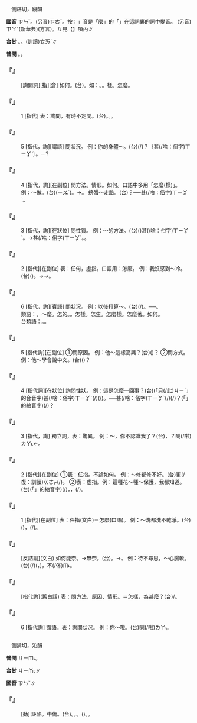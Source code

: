 
=={{ruby|怎|ㄗㄣˇ}}==

　側踸切，寢韻

'''國音''' <rt>ㄗㄣˇ</rt>。(另音)<rt>ㄗㄜˇ</rt>。按：{{ruby|「|ㄗㄜˇ}}」音是「{{ruby|怎|ㄗㄣˇ}}麼」的「{{ruby|怎|ㄗㄣˇ}}」在這詞裏的詞中變音。 (另音)<rt>ㄗㄚˇ</rt>(新華典)(方言)。互見【{{ruby|<mark>&#xf9b49;</mark>|ㄗㄚˇ}}】項內∥

'''台甘''' {{ruby|(文)|ㄐㄧㆰˋ}}。{{ruby|(語)|ㄗㆮˋ}}。(訓讀)<rt>ㄊㄞˋ</rt>∥

'''普閩''' {{ruby|(文)|ㄐㄧㆰˋ}}。{{ruby|(語)|ㄗㆮˋ}}{{ruby|。|ㄗㄨㆩˋ}}。

    

==='''『{{ruby|怎|ㄗㄣˇ}}』'''===
: [詢問詞][指][倉] 如何。(台){{ruby|按|ㄢ˪}}{{ruby|怎|ㄗㄨㆩˋ}}。如：{{ruby|怎|ㄗㄣˇ}}{{ruby|的|ㄉㄜ}}。{{ruby|怎|ㄗㄣˇ}}{{ruby|奈|ㄋㄞˋ}}。{{ruby|怎|ㄗㄣˇ}}樣。怎麼。
    

==='''『{{ruby|怎|ㄗㄣˇ}}{{ruby|麼|ㄇㄜ}}』'''===
:1  [指代] 表：詢問，有時不定問。(台){{ruby|怎|ㄗㆮˋ}}{{ruby|樣|ㄧㆫ˫}}。{{ruby|怎|ㄗㄨㆩˋ}}{{ruby|樣|ㄧㆧ˫}}。{{ruby|按|ㄢ˪}}{{ruby|怎|ㄗㄨㆩˋ}}{{ruby|樣|ㄧㆧ˫}}。
    

==='''『{{ruby|怎|ㄗㄣˇ}}{{ruby|樣|ㄧㄤˋ}}』'''===
:5  [指代，詢][謂語] 問狀況。 例：你的身體～。(台){{ruby|汝|ㄌㄧˋ}}{{ruby|身|ㄒㄧㄥ}}{{ruby|軀|ㄎㄨ}}(/{{ruby|身|ㄒㄧㄣ}}{{ruby|體|ㄊㆤˋ}}){{ruby|丌|ㆤ}}{{ruby|情|ㄐㄧㄥˊ}}{{ruby|形|ㄏㄧㄥˊ}}{{ruby|怎|ㄗㆮˋ}}{{ruby|樣|ㄧㆧ˫}}？｛甚(/啥：俗字)<rt>ㄒㄧㆩˋ</rt>{{ruby|物|ㄇㄧㆷ ͘}}{{ruby|款|ㄎㄨㄢˋ}}｝。─{{ruby|好|ㄏㄜˋ}}{{ruby|無|·ㆠㄜˊ}}？
    

==='''『{{ruby|怎|ㄗㄣˇ}}{{ruby|樣|ㄧㄤˋ}}』'''===
:4  [指代，詢][在副位] 問方法。情形。如何。口語中多用「怎麼(樣)」。 例：～做。(台){{ruby|<mark>&#xffa49;</mark>|ㆠㆤㆷ}}{{ruby|/|ㆠㄨㆤㆷ ͘}}{{ruby|怎|ㄗㄨㆩˋ}}{{ruby|樣|ㄧㆧ˫}}{{ruby|/|ㄧㆫ˫}}({{ruby|/|ㄗㆮˋ}}<rt>ㄧㆫˋ</rt>){{ruby|做|ㄗㄨㆤ˪}}{{ruby|/|ㄗㄜ˪}}。→{{ruby|<mark>&#xffa49;</mark>|ㆠㆤㆷ}}{{ruby|/|ㆠㄨㆤㆷ ͘}}{{ruby|按|ㄢ˪}}{{ruby|怎|ㄗㄨㆩˋ}}{{ruby|做|ㄗㄨㆤ˪}}{{ruby|/|ㄗㄜ˪}}。 螃蟹～走路。(台){{ruby|毛|ㄇㆦˊ}}{{ruby|蟹|ㄏㆤ˫}}{{ruby|按|ㄢ˪}}{{ruby|怎|ㄗㄨㆩˋ}}{{ruby|樣|ㄧㆧ˫}}{{ruby|/|ㄧㆫ˫}}{{ruby|行|ㄍㄧㆩˊ}}{{ruby|路|ㄌㆦ˫}}？──{{ruby|行|ㄍㄧㆩˊ}}{{ruby|路|ㄌㆦ˫}}{{ruby|丌|ㆤ}}{{ruby|方|ㄏㆲ}}{{ruby|式|ㄒㄧㆤㆶ}}{{ruby|情|ㄐㄧㄥˊ}}{{ruby|形|ㄏㄧㄥˊ}}甚(/啥：俗字)<rt>ㄒㄧㆩˋ</rt>{{ruby|款|ㄎㄨㄢˋ}}。
    

==='''『{{ruby|怎|ㄗㄣˇ}}{{ruby|樣|ㄧㄤˋ}}』'''===
:3  [指代，詢][在狀位] 問性質。 例：～的方法。(台)({{ruby|用|ㄧㆲ˫}}{{ruby|/|ㄧㄥ˫}})甚(/啥：俗字)<rt>ㄒㄧㆩˋ</rt>{{ruby|麼|ㄇㄧㆷ}}{{ruby|款|ㄎㄨㄢˋ}}{{ruby|丌|ㆤ}}{{ruby|方|ㄏㆲ}}{{ruby|法|ㄏㄨㄚㆵ}}。→甚(/啥：俗字)<rt>ㄒㄧㆩˋ</rt>{{ruby|麼|ㄇㄧㆷ}}{{ruby|方|ㄏㆲ}}{{ruby|法|ㄏㄨㄚㆵ}}。{{ruby|按|ㄢ˪}}{{ruby|怎|ㄗㄨㆩˋ}}{{ruby|樣|ㄧㆧ˫}}{{ruby|/|ㄧㆫ˫}}。
    

==='''『{{ruby|怎|ㄗㄣˇ}}{{ruby|樣|ㄧㄤˋ}}』'''===
:2  [指代][在副位] 表：任何，虛指。口語用：怎麼。 例：我沒感到～冷。(台){{ruby|我|ㆣㄨㄚˋ}}{{ruby|無|ㆠㄜˊ}}{{ruby|感|ㄍㆰˋ}}{{ruby|覺|ㄍㄚㆶ}}({{ruby|著|ㄉㄧㄜㆷ ͘}}){{ruby|按|ㄢ˪}}{{ruby|怎|ㄗㄨㆩˋ}}{{ruby|/|ㄋㄨㄚˋ}}{{ruby|冷|ㄌㄧㄥˋ}}。→{{ruby|無|ㆠㄜˊ}}{{ruby|感|ㄍㆰˋ}}{{ruby|覺|ㄍㄚㆶ}}{{ruby|若|ㆡㄨㄚ˫}}→{{ruby|<mark>&#xf91af;</mark>|ㆣㄨㄚ˫}}{{ruby|冷|ㄌㄧㄥˋ}}。
    

==='''『{{ruby|怎|ㄗㄣˇ}}{{ruby|樣|ㄧㄤˋ}}』'''===
:6  [指代，詢][賓語] 問狀況。 例；以後打算～。(台){{ruby|今|ㄍㄧㆬ}}{{ruby|後|ㄠ˫}}(/{{ruby|此|ㄘㄨˋ}}{{ruby|後|ㄠ˫}}){{ruby|汝|·ㄌㄧˋ}}{{ruby|扑|ㄆㄚㆷ}}{{ruby|算|ㄙㆭ˪}}{{ruby|<mark>&#xffa49;</mark>|ㆠㆤㆷ}}{{ruby|/|ㆠㄨㆤㆷ ͘}}{{ruby|怎|ㄗㄨㆩˋ}}{{ruby|樣|ㄧㆫ˫}}{{ruby|/|ㄧㆧ˫}}。──{{ruby|<mark>&#xffa49;</mark>|ㆠㆤㆷ}}{{ruby|/|ㆠㄨㆤㆷ ͘}}{{ruby|按|ㄢ˪}}{{ruby|怎|ㄗㄨㆩˋ}}。
:類語：{{ruby|怎|ㄗㄣˇ}}，～麼。怎的。{{ruby|怎|ㄗㄜˇ}}{{ruby|麼|ㄇㄜ}}。怎樣。怎生。怎麼樣。怎麼著。如何。
:
:台類語：{{ruby|按|ㄢ˪}}{{ruby|怎|ㄗㄨㆩˋ}}。{{ruby|怎|ㄗㄨㆩˋ}}{{ruby|樣|ㄧㆫ˫}}{{ruby|/|ㄧㆧ˫}}。
:
    

==='''『{{ruby|怎|ㄗㄣˇ}}{{ruby|麼|ㄇㄜ}}』'''===
:5  [指代詢][在副位] ①問原因。 例：他～這樣高興？(台){{ruby|伊|ㄧ}}{{ruby|是|ㄒㄧ˫}}{{ruby|按|ㄢ˪}}{{ruby|怎|ㄗㄨㆩˋ}}({{ruby|豈|ㄊㄚㆷ}}){{ruby|呰|ㄐㄧㄚㆷ}}{{ruby|恁|ㄌㄧㄣ˪}}{{ruby|歡|ㄏㄨㆩ}}{{ruby|喜|ㄏㄧˋ}}？ ②問方式。 例：他～學會說中文。(台){{ruby|伊|ㄧ}}({{ruby|是|ㄒㄧ˫}}){{ruby|按|ㄢ˪}}{{ruby|怎|ㄗㄨㆩˋ}}{{ruby|樣|ㄧㆧ˫}}{{ruby|/|ㄧㆫ˫}}{{ruby|仔|ㄚ}}{{ruby|學|ㄜㆷ ͘}}{{ruby|<mark>&#xffa42;</mark>|ㄍㄚㆷ}}{{ruby|會|ㄨㆤ˫}}{{ruby|/|ㆤ˫}}{{ruby|曉|ㄏㄧㄠˋ}}{{ruby|講|ㄍㆲˋ}}{{ruby|→|ㄍㆲ}}{{ruby|中|ㄉㄧㆲ}}{{ruby|國|ㄍㆦㆶ}}{{ruby|話|ㄨㆤ˫}}？
    

==='''『{{ruby|怎|ㄗㄣˇ}}{{ruby|麼|ㄇㄜ}}』'''===
:4  [指代詞][在狀位] 詢問性狀。 例：這是怎麼一回事？(台){{ruby|<mark>&#xffacb;</mark>|ㄗㆤ}}(「只(/此)<rt>ㄐㄧˋ</rt>{{ruby|個|ㆤˊ}}」的合音字){{ruby|到|ㄉㄠ˪}}{{ruby|底|ㄉㆤˋ}}{{ruby|是|ㄒㄧ˫}}甚(/啥：俗字)<rt>ㄒㄧㆩˋ</rt>{{ruby|物|ㄇㄧㆷ ͘}}{{ruby|載|ㄉㄞ˫}}(/{{ruby|戴|ㄉㄞ˪}}){{ruby|事|ㄐㄧ˪}}(/{{ruby|事|ㄉㄞ˫}}{{ruby|情|ㄐㄧ˪}})。──{{ruby|發|ㄏㄨㄚㆵ}}{{ruby|生|ㄒㄧㄥ}}甚(/啥：俗字)<rt>ㄒㄧㆩˋ</rt>{{ruby|麼|ㄇㄧㆷ}}{{ruby|款|ㄎㄨㄢˋ}}{{ruby|丌|ㆤ}}{{ruby|載|ㄉㄞ˫}}(/{{ruby|戴|ㄉㄞ˪}}){{ruby|事|ㄐㄧ˪}}(/{{ruby|事|ㄉㄞ˫}}{{ruby|情|ㄐㄧ˪}})？{{ruby|是|ㄒㄧ˫}}{{ruby|按|ㄢ˪}}{{ruby|怎|ㄗㄨㆩˋ}}{{ruby|即|ㄐㄧㄚㆷ}}{{ruby|變|ㄅㄧㄢ˪}}{{ruby|做|ㄗㄨㆤ˪}}{{ruby|/|ㄗㄜ˪}}{{ruby|<mark>&#xffb50;</mark>|ㄐㄧㆵ}}(「{{ruby|此|ㄐㄧˋ}}{{ruby|一|ㄐㄧㆵ ͘}}」的縮音字)(/{{ruby|此|ㄐㄧㆵ}}){{ruby|號|ㄏㄜ˫}}{{ruby|→|ㄌㄜ˫}}{{ruby|款|ㄎㄨㄢˋ}}？
    

==='''『{{ruby|怎|ㄗㄣˇ}}{{ruby|麼|ㄇㄜ}}』'''===
:3  [指代，詢] 獨立詞，表：驚異。 例：～，你不認識我了？(台){{ruby|唉|ㄞˊ}}，{{ruby|是|ㄒㄧ˫}}{{ruby|按|ㄢ˪}}{{ruby|怎|ㄗㄨㆩˋ}}？{{ruby|汝|·ㄌㄧˋ}}{{ruby|<mark>&#xffa45;</mark>|ㆠㆤ˫}}{{ruby|/|ㆠㄨㆤ˫}}{{ruby|認|ㆢㄧㄣ˫}}{{ruby|/|ㄌㄧㄣ˫}}{{ruby|得|ㄉㄧㆵ}}{{ruby|我|ㆣㄨㄚˋ}}喇(/啦)<rt>ㄌㄚ˪</rt>{{ruby|啿|·ㄒㄧㆬ˪}}←{{ruby|是|ㄒㄧ˫}}{{ruby|不|ㆬ˫}}。
    

==='''『{{ruby|怎|ㄗㄣˇ}}{{ruby|麼|ㄇㄜ}}』'''===
:2  [指代][在副位] ①表：任指。不論如何。 例：～修都修不好。(台)更(/復：訓讀)<rt>ㄍㄜㆷ</rt>{{ruby|/|ㄍㄜ˪}}{{ruby|較|ㄎㄚㆷ}}{{ruby|按|ㄢ˪}}{{ruby|怎|ㄗㄨㆩˋ}}{{ruby|修|ㄒㄧㄨ}}{{ruby|理|ㄌㄧˋ}}{{ruby|著|ㄉㄧㄜㆷ}}(/{{ruby|都|ㄉㄜ˫}}){{ruby|修|ㄒㄧㄨ}}{{ruby|理|ㄌㄧˋ}}{{ruby|<mark>&#xffa45;</mark>|ㆠㆤ˫}}{{ruby|/|ㆠㄨㆤ˫}}{{ruby|好|ㄏㄜˋ}}{{ruby|勢|ㄙㆤ˪}}。 ②表：虛指。例：這種花～種～保護，我都知道。(台){{ruby|<mark>&#xffb50;</mark>|ㄐㄧㆵ}}(「{{ruby|此|ㄐㄧˋ}}{{ruby|一|ㄐㄧㆵ ͘}}」的縮音字)(/{{ruby|此|ㄐㄧㆵ}}){{ruby|號|ㄏㄜ˫}}{{ruby|花|ㄏㆤ}}{{ruby|/|ㄏㄨㆤ}}{{ruby|<mark>&#xffa49;</mark>|ㆠㆤㆷ}}{{ruby|/|ㆠㄨㆤㆷ ͘}}{{ruby|按|ㄢ˪}}{{ruby|怎|ㄗㄨㆩˋ}}{{ruby|栽|ㄗㄞ}}{{ruby|種|ㄐㄧㄥ˪}}，{{ruby|<mark>&#xffa49;</mark>|ㆠㆤㆷ}}{{ruby|/|ㆠㄨㆤㆷ ͘}}{{ruby|按|ㄢ˪}}{{ruby|怎|ㄗㄨㆩˋ}}{{ruby|照|ㄐㄧㄠ˪}}{{ruby|顧|ㄍㆦ˪}}，{{ruby|我|ㆣㄨㄚˋ}}{{ruby|攏|ㄌㆲˋ}}{{ruby|知|ㄗㆮ}}{{ruby|影|ㄧㆩˋ}}(/{{ruby|會|ㆤ˫}}{{ruby|曉|ㄏㄧㄠˋ}})。
    

==='''『{{ruby|怎|ㄗㄣˇ}}{{ruby|樣|ㄧㄤˋ}}』'''===
:1  [指代][在副位] 表：任指(文白)＝怎麼(口語)。 例：～洗都洗不乾淨。(台)({{ruby|更|ㄍㄜ˪}}{{ruby|較|ㄎㄚㆷ}}){{ruby|按|ㄢ˪}}{{ruby|怎|ㄗㄨㆩˋ}}{{ruby|洗|ㄙㄨㆤˋ}}{{ruby|/|ㄙㆤˋ}}，{{ruby|著|ㄉㄧㄜㆷ}}(/{{ruby|都|ㄉㄜ˫}}){{ruby|洗|ㄙㄨㆤˋ}}{{ruby|/|ㄙㆤˋ}}{{ruby|<mark>&#xffa45;</mark>|ㆠㆤ˫}}{{ruby|/|ㆠㄨㆤ˫}}{{ruby|清|ㄑㄧㄥ}}{{ruby|氣|ㄎㄧ˪}}。
    

==='''『{{ruby|怎|ㄗㄣˇ}}{{ruby|奈|ㄋㄞˋ}}』'''===
: [反詰副](文白) 如何能奈。→無奈。(台){{ruby|哪|ㄋㄚˋ}}{{ruby|有|ㄨ˫}}{{ruby|法|ㄏㄨㄚㆵ}}{{ruby|度|ㄉㆦ˫}}。→{{ruby|無|ㆠㄜˊ}}{{ruby|法|ㄏㄨㄚㆵ}}{{ruby|度|ㄉㆦ˫}}。 例：待不尋思，～心腸軟。(台){{ruby|著|ㄉㄧㄜㆷ}}(/{{ruby|都|ㄉㄜ˫}}){{ruby|無|ㆠㄜˊ}}{{ruby|愛|ㄞ˪}}{{ruby|去|·ㄎㄧ˪}}{{ruby|想|ㄒㄧㆧ˫}}{{ruby|/|ㄒㄧㆫ˫}}{{ruby|伊|ㄧ}}({{ruby|無|ㆠㄨˊ}}{{ruby|/|ㆠㄜˊ}}{{ruby|奈|ㄋㄞ˫}}，{{ruby|無|ㆠㄜˊ}}{{ruby|奈|ㄉㄚˊ}}{{ruby|何|ㄨㄚˊ}}){{ruby|心|ㄒㄧㆬ}}{{ruby|腸|ㄉㆭˊ}}{{ruby|軟|ㄋㆭˋ}}，{{ruby|無|ㆠㄜˊ}}{{ruby|法|ㄏㄨㄚㆵ}}{{ruby|度|ㄉㆦ˫}}不(/伓)<rt>ㆬ˫</rt>{{ruby|想|ㄒㄧㆧ˫}}{{ruby|/|ㄒㄧㆫ˫}}。
    

==='''『{{ruby|怎|ㄗㄣˇ}}{{ruby|的|ㄉㄜ}}』'''===
: [指代詢](舊白話) 表：問方法、原因、情形。＝怎樣，為甚麼？(台){{ruby|怎|ㄗㆮˋ}}{{ruby|樣|ㄧㆫ˫}}/{{ruby|怎|ㄗㄨㆩˋ}}{{ruby|樣|ㄧㆧ˫}}。
    

==='''『{{ruby|怎|ㄗㄣˇ}}{{ruby|麼|ㄇㄜ}}』'''===
:6  [指代詢] 謂語。表：詢問狀況。 例：你～啦。(台){{ruby|汝|ㄌㄧˋ}}{{ruby|是|ㄒㄧ˫}}{{ruby|按|ㄢ˪}}{{ruby|怎|ㄗㄨㆩˋ}}{{ruby|樣|ㄧㆧ˫}}{{ruby|/|ㄧㆫ˫}}喇(/啦)<rt>ㄌㄚ˪</rt>。
    

=={{ruby|譖|ㄗㄣˇ}}==

　側禁切，沁韻

'''普閩''' <rt>ㄐㄧㆬ˪</rt>。

'''台甘''' <rt>ㄐㄧㆰ˪</rt>∥

'''國音''' <rt>ㄗㄣˇ</rt>∥

    

==='''『{{ruby|譖|ㄗㄣˇ}}』'''===
: [動] 誣陷。中傷。(台){{ruby|誣|ㆠㄨˊ}}{{ruby|賴|ㄌㄨㄚ˫}}。{{ruby|密|ㆠㄧㆵ ͘}}{{ruby|告|ㄍㄜ˪}}。{{ruby|生|ㄙㆥ}}{{ruby|/|ㄒㆪ}}{{ruby|言|ㆣㄧㄢˊ}}{{ruby|造|ㄗㄜ˫}}{{ruby|語|ㆣㄨˋ}}{{ruby|/|ㆣㄧˋ}}。{{ruby|背|ㄅㄨㆤ˪}}{{ruby|後|ㄏㄧㄜ˫}}({{ruby|尻|ㄎㄚ}}{{ruby|川|ㄘㆭ}}{{ruby|後|ㄠ˫}}){{ruby|講|ㄍㆲˋ}}{{ruby|→|ㄍㆲ}}{{ruby|別|ㄅㄚㆵ ͘}}{{ruby|人|ㄌㄤˊ}}{{ruby|丌|ㆤ}}{{ruby|歹|ㄆㆮˋ}}{{ruby|話|ㄨㆤ˫}}。{{ruby|講|ㄍㆲˋ}}{{ruby|→|ㄍㆲ}}{{ruby|尻|ㄎㄚ}}{{ruby|川|ㄘㆭ}}{{ruby|後|ㄠ˫}}{{ruby|話|ㄨㆤ˫}}。
    
